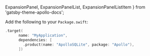  ExpansionPanel,
  ExpansionPanelList,
  ExpansionPanelListItem
} from 'gatsby-theme-apollo-docs';

<ExpansionPanel title="Adding SQLite with Swift Package Manager">

Add the following to your `Package.swift`:

```swift
.target(
      name: "MyApplication",
      dependencies: [
        .product(name: "ApolloSQLite", package: "Apollo"),
      ])
```

</ExpansionPanel>